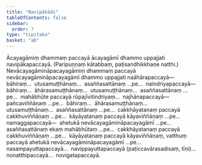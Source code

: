 ```yaml
---
title: "Navipākādi"
tableOfContents: false
sidebar:
  order: 7
type: "tipitaka"
basket: "ab"
---
```



<DynamicBreadcrumb />

<Division number="33">

<Paragraph number="1534">
Ācayagāmiṃ dhammaṃ paccayā ācayagāmī dhammo uppajjati navipākapaccayā. (Paripuṇṇaṃ kātabbaṃ, paṭisandhikkhaṇe natthi.)
</Paragraph>

<Paragraph number="1535">
Nevācayagāmināpacayagāmiṃ dhammaṃ paccayā nevācayagāmināpacayagāmī dhammo uppajjati naāhārapaccayā—  bāhiraṃ…  utusamuṭṭhānaṃ…  asaññasattānaṃ …pe…  naindriyapaccayā—  bāhiraṃ…  āhārasamuṭṭhānaṃ…  utusamuṭṭhānaṃ…  asaññasattānaṃ …pe…  mahābhūte paccayā rūpajīvitindriyaṃ…  najhānapaccayā—  pañcaviññāṇaṃ …pe…  bāhiraṃ…  āhārasamuṭṭhānaṃ…  utusamuṭṭhānaṃ…  asaññasattānaṃ …pe…  cakkhāyatanaṃ paccayā cakkhuviññāṇaṃ …pe…  kāyāyatanaṃ paccayā kāyaviññāṇaṃ …pe…  namaggapaccayā—  ahetukā nevācayagāmināpacayagāmī …pe…  asaññasattānaṃ ekaṃ mahābhūtaṃ …pe…  cakkhāyatanaṃ paccayā cakkhuviññāṇaṃ …pe…  kāyāyatanaṃ paccayā kāyaviññāṇaṃ, vatthuṃ paccayā ahetukā nevācayagāmināpacayagāmī …pe…  nasampayuttapaccayā…  navippayuttapaccayā (paṭiccavārasadisaṃ, tīṇi)…  nonatthipaccayā…  novigatapaccayā.
</Paragraph>
</Division>